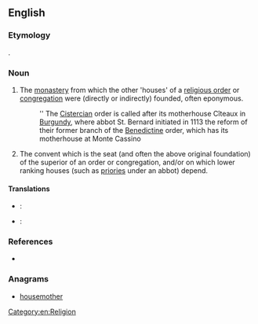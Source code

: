 ==English==

===Etymology===
{{compound|mother|house}}.

===Noun===
{{en-noun}}

# The [[monastery]] from which the other 'houses' of a [[religious order]] or [[congregation]] were (directly or indirectly) founded, often eponymous.
#: '' The [[Cistercian]] order is called after its motherhouse Cîteaux in [[Burgundy]], where abbot St. Bernard initiated in 1113 the reform of their former branch of the [[Benedictine]] order, which has its motherhouse at Monte Cassino
# The convent which is the seat (and often the above original foundation) of the superior of an order or congregation, and/or on which lower ranking houses (such as [[priories]] under an abbot) depend.

====Translations====
{{trans-top|}}
{{trans-mid}}
{{trans-bottom}}

{{trans-top|}}
{{trans-mid}}
{{trans-bottom}}

{{checktrans-top}}
* {{ttbc|nl}}: {{t|nl|moederhuis|n}}
{{trans-mid}}
* {{ttbc|fr}}: {{t+|fr|maison mère|f}}
{{trans-bottom}}

===References===
* {{R:Websters}}

===Anagrams===
* [[housemother#English|housemother]]

[[Category:en:Religion]]